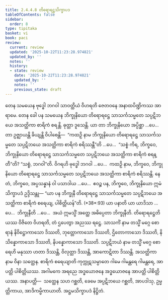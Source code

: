 ```yaml
---
title: 2.4.4.8 တိရောရဋ္ဌသိက္ခာပဒ
tableOfContents: false
sidebar:
  order: 8
type: tipitaka
basket: vi
book: paci
review:
  current: review
  updated: '2025-10-22T11:23:28.974821'
  updated_by: ''
  notes: ''
  history:
  - state: review
    date: '2025-10-22T11:23:28.974821'
    updated_by: ''
    notes: ''
    previous_state: draft
---
```



<ReviewStatus review={frontmatter.review} showDetails={true} />

<HypothesisAnnotation frontmatter={frontmatter} />

<DynamicBreadcrumb />

<Division number="965" book="paci" e="ch" v="2" p="389">

<Paragraph number="2963" book="paci">
တေန သမယေန ဗုဒ္ဓေါ ဘဂဝါ သာဝတ္ထိယံ ဝိဟရတိ ဇေတဝနေ အနာထပိဏ္ဍိကဿ အာရာမေ. တေန ခေါ ပန သမယေန ဘိက္ခုနိယော တိရောရဋ္ဌေ သာသင်္ကသမ္မတေ သပ္ပဋိဘယေ အသတ္ထိကာ စာရိကံ စရန္တိ. ဓုတ္တာ ဒူသေန္တိ.
</Paragraph>

<Paragraph number="2964" book="paci">
ယာ တာ ဘိက္ခုနိယော အပ္ပိစ္ဆာ …ပေ…  တာ ဥဇ္ဈာယန္တိ ခိယျန္တိ ဝိပါစေန္တိ—  “ကထဉှိ နာမ ဘိက္ခုနိယော တိရောရဋ္ဌေ သာသင်္ကသမ္မတေ သပ္ပဋိဘယေ အသတ္ထိကာ စာရိကံ စရိဿန္တီ”တိ …ပေ…  “သစ္စံ ကိရ, ဘိက္ခဝေ, ဘိက္ခုနိယော တိရောရဋ္ဌေ သာသင်္ကသမ္မတေ သပ္ပဋိဘယေ အသတ္ထိကာ စာရိကံ စရန္တီ”တိ? “သစ္စံ, ဘဂဝါ”တိ. ဝိဂရဟိ ဗုဒ္ဓေါ ဘဂဝါ …ပေ…  ကထဉှိ နာမ, ဘိက္ခဝေ, ဘိက္ခုနိယော တိရောရဋ္ဌေ သာသင်္ကသမ္မတေ သပ္ပဋိဘယေ အသတ္ထိကာ စာရိကံ စရိဿန္တိ. နေတံ, ဘိက္ခဝေ, အပ္ပသန္နာနံ ဝါ ပသာဒါယ …ပေ…  ဧဝဉ္စ ပန, ဘိက္ခဝေ, ဘိက္ခုနိယော ဣမံ သိက္ခာပဒံ ဥဒ္ဒိသန္တု—
</Paragraph>

</Division>
<Division number="966" book="paci" e="ch" v="2" p="389">

<Paragraph number="2965" book="paci">
<Emphasis>“ယာ ပန ဘိက္ခုနီ တိရောရဋ္ဌေ သာသင်္ကသမ္မတေ သပ္ပဋိဘယေ အသတ္ထိကာ စာရိကံ စရေယျ, ပါစိတ္တိယန်”</Emphasis>တိ. (*38*:<Emphasis>93</Emphasis>)
</Paragraph>

</Division>
<Division number="967" book="paci" e="ch" v="2" p="389">

<Paragraph number="2966" book="paci">
<Emphasis>ယာ ပနာ</Emphasis>တိ ယာ ယာဒိသာ …ပေ…  <Emphasis>ဘိက္ခုနီ</Emphasis>တိ …ပေ…  အယံ ဣမသ္မိံ အတ္ထေ အဓိပ္ပေတာ ဘိက္ခုနီတိ.
</Paragraph>

<Paragraph number="2967" book="paci">
<Emphasis>တိရောရဋ္ဌေ</Emphasis>တိ ယဿ ဝိဇိတေ ဝိဟရတိ, တံ ဌပေတွာ အညဿ ရဋ္ဌေ.
</Paragraph>

<Paragraph number="2968" book="paci">
<Emphasis>သာသင်္ကံ</Emphasis> နာမ တသ္မိံ မဂ္ဂေ စောရာနံ နိဝိဋ္ဌောကာသော ဒိဿတိ, ဘုတ္တောကာသော ဒိဿတိ, ဌိတောကာသော ဒိဿတိ, နိသိန္နောကာသော ဒိဿတိ, နိပန္နောကာသော ဒိဿတိ.
</Paragraph>

<Paragraph number="2969" book="paci">
<Emphasis>သပ္ပဋိဘယံ</Emphasis> နာမ တသ္မိံ မဂ္ဂေ စောရေဟိ မနုဿာ ဟတာ ဒိဿန္တိ, ဝိလုတ္တာ ဒိဿန္တိ, အာကောဋိတာ ဒိဿန္တိ.
</Paragraph>

<Paragraph number="2970" book="paci">
<Emphasis>အသတ္ထိကာ</Emphasis> နာမ ဝိနာ သတ္ထေန.
</Paragraph>

<Paragraph number="2971" book="paci">
<Emphasis>စာရိကံ စရေယျာ</Emphasis>တိ ကုက္ကုဋသမ္ပာတေ ဂါမေ ဂါမန္တရေ ဂါမန္တရေ, အာပတ္တိ ပါစိတ္တိယဿ. အဂါမကေ အရညေ အဒ္ဓယောဇနေ အဒ္ဓယောဇနေ အာပတ္တိ ပါစိတ္တိယဿ.
</Paragraph>

</Division>
<Division number="968" book="paci" e="ch" v="2" p="389">

<Paragraph number="2972" book="paci">
အနာပတ္တိ—  သတ္ထေန သဟ ဂစ္ဆတိ, ခေမေ အပ္ပဋိဘယေ ဂစ္ဆတိ, အာပဒါသု, ဥမ္မတ္တိကာယ, အာဒိကမ္မိကာယာတိ.

</Paragraph>
</Division>

<Paragraph number="2973" type="center" book="paci">
အဋ္ဌမသိက္ခာပဒံ နိဋ္ဌိတံ.
</Paragraph>